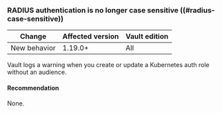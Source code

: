 ### RADIUS authentication is no longer case sensitive ((#radius-case-sensitive))

<!-- BEGIN: Vault:=v1.19.x -->

| Change       | Affected version | Vault edition
| ------------ | ---------------- | -------------
| New behavior | 1.19.0+          | All

<!-- END: Vault:=v1.19.x -->

Vault logs a warning when you create or update a Kubernetes auth role without an
audience.

#### Recommendation

None.